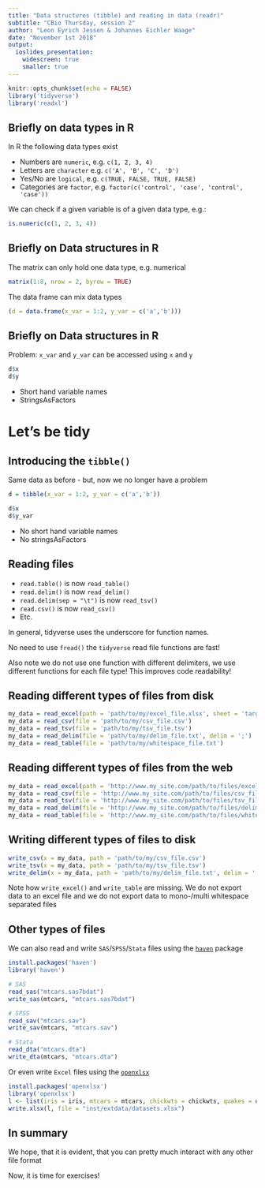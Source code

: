 ```yaml
---
title: "Data structures (tibble) and reading in data (readr)"
subtitle: "CBio Thursday, session 2"
author: "Leon Eyrich Jessen & Johannes Eichler Waage"
date: "November 1st 2018"
output:
  ioslides_presentation:
    widescreen: true
    smaller: true
---
```


```r
knitr::opts_chunk$set(echo = FALSE)
library('tidyverse')
library('readxl')
```

## Briefly on data types in R

In R the following data types exist

- Numbers are `numeric`, e.g. `c(1, 2, 3, 4)`
- Letters are `character` e.g. `c('A', 'B', 'C', 'D')`
- Yes/No are `logical`, e.g. `c(TRUE, FALSE, TRUE, FALSE)`
- Categories are `factor`, e.g. `factor(c('control', 'case', 'control', 'case'))`

We can check if a given variable is of a given data type, e.g.:

```r
is.numeric(c(1, 2, 3, 4))
```

## Briefly on Data structures in R

The matrix can only hold one data type, e.g. numerical
```r
matrix(1:8, nrow = 2, byrow = TRUE)
```

The data frame can mix data types
```r
(d = data.frame(x_var = 1:2, y_var = c('a','b')))
```

## Briefly on Data structures in R

Problem: `x_var` and  `y_var` can be accessed using `x` and `y`
```r
d$x
d$y
```

 - Short hand variable names
 - StringsAsFactors

# Let's be tidy

## Introducing the `tibble()`

Same data as before - but, now we no longer have a problem
```r
d = tibble(x_var = 1:2, y_var = c('a','b'))
```

```r
d$x
d$y_var
```

 - No short hand variable names
 - No stringsAsFactors

## Reading files

 - `read.table()` is now `read_table()`
 - `read.delim()` is now `read_delim()`
 - `read.delim(sep = "\t")` is now `read_tsv()`
 - `read.csv()` is now `read_csv()`
 - Etc.

In general, tidyverse uses the underscore for function names.

No need to use `fread()` the `tidyverse` read file functions are fast!

Also note we do not use one function with different delimiters, we use different functions for each file type! This improves code readability!

## Reading different types of files from disk

```r
my_data = read_excel(path = 'path/to/my/excel_file.xlsx', sheet = 'target_sheet')
my_data = read_csv(file = 'path/to/my/csv_file.csv')
my_data = read_tsv(file = 'path/to/my/tsv_file.tsv')
my_data = read_delim(file = 'path/to/my/delim_file.txt', delim = ';')
my_data = read_table(file = 'path/to/my/whitespace_file.txt')
```

## Reading different types of files from the web

```r
my_data = read_excel(path = 'http://www.my_site.com/path/to/files/excel_file.xlsx', sheet = 'target_sheet')
my_data = read_csv(file = 'http://www.my_site.com/path/to/files/csv_file.csv')
my_data = read_tsv(file = 'http://www.my_site.com/path/to/files/tsv_file.tsv')
my_data = read_delim(file = 'http://www.my_site.com/path/to/files/delim_file.txt', delim = ';')
my_data = read_table(file = 'http://www.my_site.com/path/to/files/whitespace_file.txt')
```

## Writing different types of files to disk

```r
write_csv(x = my_data, path = 'path/to/my/csv_file.csv')
write_tsv(x = my_data, path = 'path/to/my/tsv_file.tsv')
write_delim(x = my_data, path = 'path/to/my/delim_file.txt', delim = ';')
```

Note how `write_excel()` and `write_table` are missing. We do not export data to an excel file and we do not export data to mono-/multi whitespace separated files

## Other types of files

We can also read and write `SAS`/`SPSS`/`Stata` files using the [`haven`](https://github.com/tidyverse/haven) package

```r
install.packages('haven')
library('haven')

# SAS
read_sas("mtcars.sas7bdat")
write_sas(mtcars, "mtcars.sas7bdat")

# SPSS
read_sav("mtcars.sav")
write_sav(mtcars, "mtcars.sav")

# Stata
read_dta("mtcars.dta")
write_dta(mtcars, "mtcars.dta")
```

Or even write `Excel` files using the [`openxlsx`](https://readxl.tidyverse.org/#other-relevant-packages)

```r
install.packages('openxlsx')
library('openxlsx')
l <- list(iris = iris, mtcars = mtcars, chickwts = chickwts, quakes = quakes)
write.xlsx(l, file = "inst/extdata/datasets.xlsx")
```

## In summary

We hope, that it is evident, that you can pretty much interact with any other file format

Now, it is time for exercises!
